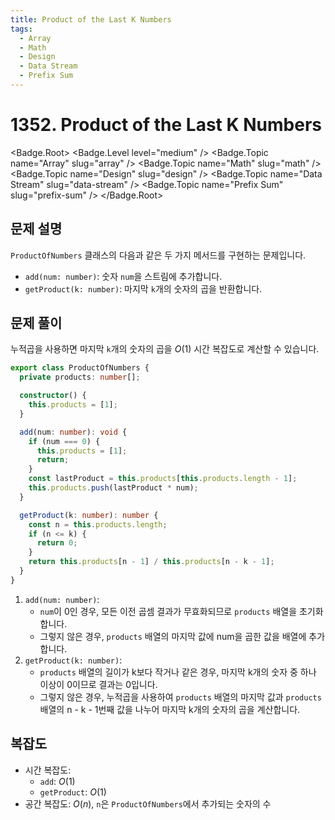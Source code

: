 ```yaml
---
title: Product of the Last K Numbers
tags:
  - Array
  - Math
  - Design
  - Data Stream
  - Prefix Sum
---
```


# 1352. Product of the Last K Numbers

<Badge.Root>
  <Badge.Level level="medium" />
  <Badge.Topic name="Array" slug="array" />
  <Badge.Topic name="Math" slug="math" />
  <Badge.Topic name="Design" slug="design" />
  <Badge.Topic name="Data Stream" slug="data-stream" />
  <Badge.Topic name="Prefix Sum" slug="prefix-sum" />
</Badge.Root>

## 문제 설명

`ProductOfNumbers` 클래스의 다음과 같은 두 가지 메서드를 구현하는 문제입니다.

- `add(num: number)`: 숫자 `num`을 스트림에 추가합니다.
- `getProduct(k: number)`: 마지막 `k`개의 숫자의 곱을 반환합니다.

## 문제 풀이

누적곱을 사용하면 마지막 `k`개의 숫자의 곱을 $O(1)$ 시간 복잡도로 계산할 수 있습니다.

```typescript filename="solution.ts" copy
export class ProductOfNumbers {
  private products: number[];

  constructor() {
    this.products = [1];
  }

  add(num: number): void {
    if (num === 0) {
      this.products = [1];
      return;
    }
    const lastProduct = this.products[this.products.length - 1];
    this.products.push(lastProduct * num);
  }

  getProduct(k: number): number {
    const n = this.products.length;
    if (n <= k) {
      return 0;
    }
    return this.products[n - 1] / this.products[n - k - 1];
  }
}
```

1. `add(num: number)`:
   - `num`이 0인 경우, 모든 이전 곱셈 결과가 무효화되므로 `products` 배열을 초기화합니다.
   - 그렇지 않은 경우, `products` 배열의 마지막 값에 num을 곱한 값을 배열에 추가합니다.
2. `getProduct(k: number)`:
   - `products` 배열의 길이가 k보다 작거나 같은 경우, 마지막 k개의 숫자 중 하나 이상이 0이므로 결과는 0입니다.
   - 그렇지 않은 경우, 누적곱을 사용하여 `products` 배열의 마지막 값과 `products` 배열의 n - k - 1번째 값을 나누어 마지막 k개의 숫자의 곱을 계산합니다.

## 복잡도

- 시간 복잡도:
  - `add`: $O(1)$
  - `getProduct`: $O(1)$
- 공간 복잡도: $O(n)$, `n`은 `ProductOfNumbers`에서 추가되는 숫자의 수

<ProblemLink
  codingSite="leetcode"
  href="https://leetcode.com/problems/product-of-the-last-k-numbers"
  title="Product of the Last K Numbers"
/>
